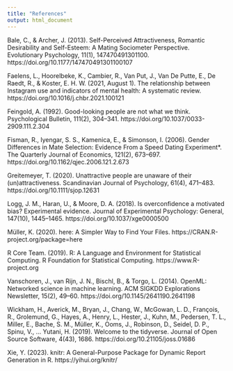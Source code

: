 ```yaml
---
title: "References"
output: html_document
---
```


Bale, C., & Archer, J. (2013). Self-Perceived Attractiveness, Romantic Desirability and Self-Esteem: A Mating Sociometer Perspective. Evolutionary Psychology, 11(1), 147470491301100. https://doi.org/10.1177/147470491301100107

Faelens, L., Hoorelbeke, K., Cambier, R., Van Put, J., Van De Putte, E., De Raedt, R., & Koster, E. H. W. (2021, August 1). The relationship between Instagram use and indicators of mental health: A systematic review. https://doi.org/10.1016/j.chbr.2021.100121

Feingold, A. (1992). Good-looking people are not what we think. Psychological Bulletin, 111(2), 304–341. https://doi.org/10.1037/0033-2909.111.2.304

Fisman, R., Iyengar, S. S., Kamenica, E., & Simonson, I. (2006). Gender Differences in Mate Selection: Evidence From a Speed Dating Experiment*. The Quarterly Journal of Economics, 121(2), 673–697. https://doi.org/10.1162/qjec.2006.121.2.673

Greitemeyer, T. (2020). Unattractive people are unaware of their (un)attractiveness. Scandinavian Journal of Psychology, 61(4), 471–483. https://doi.org/10.1111/sjop.12631

Logg, J. M., Haran, U., & Moore, D. A. (2018). Is overconfidence a motivated bias? Experimental evidence. Journal of Experimental Psychology: General, 147(10), 1445–1465. https://doi.org/10.1037/xge0000500

Müller, K. (2020). here: A Simpler Way to Find Your Files. https://CRAN.R-project.org/package=here

R Core Team. (2019). R: A Language and Environment for Statistical Computing. R Foundation for Statistical Computing. https://www.R-project.org

Vanschoren, J., van Rijn, J. N., Bischl, B., & Torgo, L. (2014). OpenML: Networked science in machine learning. ACM SIGKDD Explorations Newsletter, 15(2), 49–60. https://doi.org/10.1145/2641190.2641198

Wickham, H., Averick, M., Bryan, J., Chang, W., McGowan, L. D., François, R., Grolemund, G., Hayes, A., Henry, L., Hester, J., Kuhn, M., Pedersen, T. L., Miller, E., Bache, S. M., Müller, K., Ooms, J., Robinson, D., Seidel, D. P., Spinu, V., … Yutani, H. (2019). Welcome to the tidyverse. Journal of Open Source Software, 4(43), 1686. https://doi.org/10.21105/joss.01686

Xie, Y. (2023). knitr: A General-Purpose Package for Dynamic Report Generation in R. https://yihui.org/knitr/

